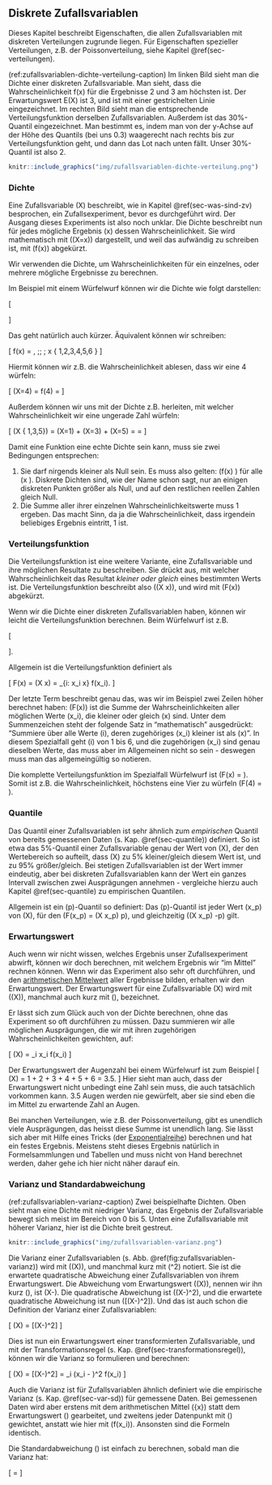 ## Diskrete Zufallsvariablen {#sec-duevdz}

Dieses Kapitel beschreibt Eigenschaften, die allen Zufallsvariablen mit diskreten Verteilungen zugrunde liegen. Für Eigenschaften spezieller Verteilungen, z.B. der Poissonverteilung, siehe Kapitel \@ref(sec-verteilungen).

(ref:zufallsvariablen-dichte-verteilung-caption) Im linken Bild sieht man die Dichte einer diskreten Zufallsvariable. Man sieht, dass die Wahrscheinlichkeit f(x) für die Ergebnisse 2 und 3 am höchsten ist. Der Erwartungswert E(X) ist 3, und ist mit einer gestrichelten Linie eingezeichnet. Im rechten Bild sieht man die entsprechende Verteilungsfunktion derselben Zufallsvariablen. Außerdem ist das 30%-Quantil eingezeichnet. Man bestimmt es, indem man von der y-Achse auf der Höhe des Quantils (bei uns 0.3) waagerecht nach rechts bis zur Verteilungsfunktion geht, und dann das Lot nach unten fällt. Unser 30%-Quantil ist also 2.

```r
knitr::include_graphics("img/zufallsvariablen-dichte-verteilung.png")
```

### Dichte {#sec-duevdz-dichte}

Eine Zufallsvariable \(X\) beschreibt, wie in Kapitel \@ref(sec-was-sind-zv) besprochen, ein Zufallsexperiment, bevor es durchgeführt wird. Der Ausgang dieses Experiments ist also noch unklar. Die Dichte beschreibt nun für jedes mögliche Ergebnis \(x\) dessen Wahrscheinlichkeit. Sie wird mathematisch mit \(\mathbb{P}(X=x)\) dargestellt, und weil das aufwändig zu schreiben ist, mit \(f(x)\) abgekürzt.

Wir verwenden die Dichte, um Wahrscheinlichkeiten für ein einzelnes, oder mehrere mögliche Ergebnisse zu berechnen.

Im Beispiel mit einem Würfelwurf können wir die Dichte wie folgt darstellen:

\[ \begin{aligned}f(1) &= \frac{1}{6} \\f(2) &= \frac{1}{6} \\f(3) &= \frac{1}{6} \\f(4) &= \frac{1}{6} \\f(5) &= \frac{1}{6} \\f(6) &= \frac{1}{6} \end{aligned} \]

Das geht natürlich auch kürzer. Äquivalent können wir schreiben:

\[ f(x) = \frac{1}{6}, \;\; \text{falls} \; x \in \{ 1,2,3,4,5,6 \} \]

Hiermit können wir z.B. die Wahrscheinlichkeit ablesen, dass wir eine 4 würfeln:

\[ \mathbb{P}(X=4) = f(4) = \frac{1}{6} \]

Außerdem können wir uns mit der Dichte z.B. herleiten, mit welcher Wahrscheinlichkeit wir eine ungerade Zahl würfeln:

\[ \mathbb{P}(X \in \{ 1,3,5\}) = \mathbb{P}(X=1) + \mathbb{P}(X=3) + \mathbb{P}(X=5) = \frac{3}{6} = \frac{1}{2} \]

Damit eine Funktion eine echte Dichte sein kann, muss sie zwei Bedingungen entsprechen:

1. Sie darf nirgends kleiner als Null sein. Es muss also gelten: \(f(x) \geq 0\) für alle \(x \in \mathbb{R}\). Diskrete Dichten sind, wie der Name schon sagt, nur an einigen diskreten Punkten größer als Null, und auf den restlichen reellen Zahlen gleich Null.
2. Die Summe aller ihrer einzelnen Wahrscheinlichkeitswerte muss 1 ergeben. Das macht Sinn, da ja die Wahrscheinlichkeit, dass irgendein beliebiges Ergebnis eintritt, 1 ist.

### Verteilungsfunktion {#sec-duevdz-verteilungsfunktion}

Die Verteilungsfunktion ist eine weitere Variante, eine Zufallsvariable und ihre möglichen Resultate zu beschreiben. Sie drückt aus, mit welcher Wahrscheinlichkeit das Resultat *kleiner oder gleich* eines bestimmten Werts ist. Die Verteilungsfunktion beschreibt also \(\mathbb{P}(X \leq x)\), und wird mit \(F(x)\) abgekürzt.

Wenn wir die Dichte einer diskreten Zufallsvariablen haben, können wir leicht die Verteilungsfunktion berechnen. Beim Würfelwurf ist z.B.

\[\begin{aligned}\mathbb{P}(X\leq 3) = F(3) = f(1) + f(2) + f(3) = \frac{3}{6}\end{aligned}\].

Allgemein ist die Verteilungsfunktion definiert als

\[ F(x) = \mathbb{P}(X \leq x) = \sum_{i: x_i \leq x} f(x_i). \]

Der letzte Term beschreibt genau das, was wir im Beispiel zwei Zeilen höher berechnet haben: \(F(x)\) ist die Summe der Wahrscheinlichkeiten aller möglichen Werte \(x_i\), die kleiner oder gleich \(x\) sind. Unter dem Summenzeichen steht der folgende Satz in "mathematisch" ausgedrückt: "Summiere über alle Werte \(i\), deren zugehöriges \(x_i\) kleiner ist als \(x\)". In diesem Spezialfall geht \(i\) von 1 bis 6, und die zugehörigen \(x_i\) sind genau dieselben Werte, das muss aber im Allgemeinen nicht so sein - deswegen muss man das allgemeingültig so notieren.

Die komplette Verteilungsfunktion im Spezialfall Würfelwurf ist \(F(x) = \frac{x}{6}\). Somit ist z.B. die Wahrscheinlichkeit, höchstens eine Vier zu würfeln \(F(4) = \frac{4}{6}\).

### Quantile {#sec-duevdz-quantile}

Das Quantil einer Zufallsvariablen ist sehr ähnlich zum *empirischen* Quantil von bereits gemessenen Daten (s. Kap. \@ref(sec-quantile)) definiert. So ist etwa das 5%-Quantil einer Zufallsvariable genau der Wert von \(X\), der den Wertebereich so aufteilt, dass \(X\) zu 5% kleiner/gleich diesem Wert ist, und zu 95% größer/gleich. Bei stetigen Zufallsvariablen ist der Wert immer eindeutig, aber bei diskreten Zufallsvariablen kann der Wert ein ganzes Intervall zwischen zwei Ausprägungen annehmen - vergleiche hierzu auch Kapitel \@ref(sec-quantile) zu empirischen Quantilen.

Allgemein ist ein \(p\)-Quantil so definiert: Das \(p\)-Quantil ist jeder Wert \(x_p\) von \(X\), für den \(F(x_p) = \mathbb{P}(X \leq x_p) \geq p\), und gleichzeitig \(\mathbb{P}(X \geq x_p) \geq 1-p\) gilt.

### Erwartungswert {#sec-duevdz-erwartungswert}

Auch wenn wir nicht wissen, welches Ergebnis unser Zufallsexperiment abwirft, können wir doch berechnen, mit welchem Ergebnis wir "im Mittel" rechnen können. Wenn wir das Experiment also sehr oft durchführen, und den [arithmetischen Mittelwert](#sec-mittelwert) aller Ergebnisse bilden, erhalten wir den Erwartungswert. Der Erwartungswert für eine Zufallsvariable \(X\) wird mit \(\mathbb{E}(X)\), manchmal auch kurz mit \(\mu\), bezeichnet.

Er lässt sich zum Glück auch von der Dichte berechnen, ohne das Experiment so oft durchführen zu müssen. Dazu summieren wir alle möglichen Ausprägungen, die wir mit ihren zugehörigen Wahrscheinlichkeiten gewichten, auf:

\[ \mathbb{E}(X) = \sum_i x_i f(x_i) \]

Der Erwartungswert der Augenzahl bei einem Würfelwurf ist zum Beispiel \[ \mathbb{E}(X) = 1 \cdot \frac{1}{6} + 2 \cdot \frac{1}{6} + 3 \cdot \frac{1}{6} + 4 \cdot \frac{1}{6} + 5 \cdot \frac{1}{6} + 6 \cdot \frac{1}{6} = 3.5. \] Hier sieht man auch, dass der Erwartungswert nicht unbedingt eine Zahl sein muss, die auch tatsächlich vorkommen kann. 3.5 Augen werden nie gewürfelt, aber sie sind eben die im Mittel zu erwartende Zahl an Augen.

Bei manchen Verteilungen, wie z.B. der Poissonverteilung, gibt es unendlich viele Ausprägungen, das heisst diese Summe ist unendlich lang. Sie lässt sich aber mit Hilfe eines Tricks (der [Exponentialreihe](https://mathepedia.de/Exponentialreihe.html)) berechnen und hat ein festes Ergebnis. Meistens steht dieses Ergebnis natürlich in Formelsammlungen und Tabellen und muss nicht von Hand berechnet werden, daher gehe ich hier nicht näher darauf ein.

### Varianz und Standardabweichung {#sec-duevdz-var-std}

(ref:zufallsvariablen-varianz-caption) Zwei beispielhafte Dichten. Oben sieht man eine Dichte mit niedriger Varianz, das Ergebnis der Zufallsvariable bewegt sich meist im Bereich von 0 bis 5. Unten eine Zufallsvariable mit höherer Varianz, hier ist die Dichte breit gestreut.

```r
knitr::include_graphics("img/zufallsvariablen-varianz.png")
```

Die Varianz einer Zufallsvariablen (s. Abb. \@ref(fig:zufallsvariablen-varianz)) wird mit \(\mathbb{V}(X)\), und manchmal kurz mit \(\sigma^2\) notiert. Sie ist die erwartete quadratische Abweichung einer Zufallsvariablen von ihrem Erwartungswert. Die Abweichung vom Erwartungswert \(\mathbb{E}(X)\), nennen wir ihn kurz \(\mu\), ist \(X-\mu\). Die quadratische Abweichung ist \((X-\mu)^2\), und die erwartete quadratische Abweichung ist nun \(\mathbb{E}[(X-\mu)^2]\). Und das ist auch schon die Definition der Varianz einer Zufallsvariablen:

\[ \mathbb{V}(X) = \mathbb{E}[(X-\mu)^2] \]

Dies ist nun ein Erwartungswert einer transformierten Zufallsvariable, und mit der Transformationsregel (s. Kap. \@ref(sec-transformationsregel)), können wir die Varianz so formulieren und berechnen:

\[ \mathbb{V}(X) = \mathbb{E}[(X-\mu)^2] = \sum_i (x_i - \mu)^2 f(x_i) \]

Auch die Varianz ist für Zufallsvariablen ähnlich definiert wie die empirische Varianz (s. Kap. \@ref(sec-var-sd)) für gemessene Daten. Bei gemessenen Daten wird aber erstens mit dem arithmetischen Mittel \(\bar{x}\) statt dem Erwartungswert \(\mu\) gearbeitet, und zweitens jeder Datenpunkt mit \(\frac{1}{n}\) gewichtet, anstatt wie hier mit \(f(x_i)\). Ansonsten sind die Formeln identisch.

Die Standardabweichung \(\sigma\) ist einfach zu berechnen, sobald man die Varianz hat:

\[ \sigma = \sqrt{\mathbb{V}(X)} \]
